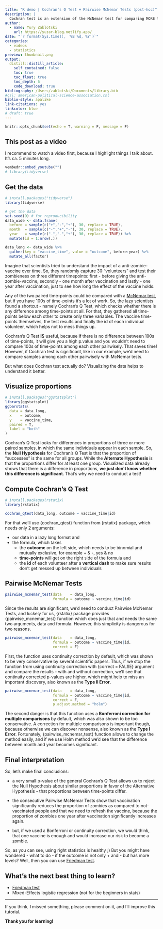 ```yaml
---
title: "R demo | Cochran’s Q Test + Pairwise McNemar Tests (post-hoc)"
description: |
  Cochran test is an extension of the McNemar test for comparing MORE than two PAIRED categorical samples in which the same individuals appear in each sample. If Cochran test is significant, we'd need to compare samples among each other pairwisely with McNemar tests. So, let's do that.
author:
  - name: Yury Zablotski
    url: https://yuzar-blog.netlify.app/
date: "`r format(Sys.time(), '%B %d, %Y')`"
categories:
  - videos
  - statistics
preview: thumbnail.png
output:
  distill::distill_article:
    self_contained: false
    toc: true
    toc_float: true
    toc_depth: 6
    code_download: true
bibliography: /Users/zablotski/Documents/library.bib
#csl: american-political-science-association.csl
biblio-style: apalike
link-citations: yes
linkcolor: blue
# draft: true
---
```



```r
knitr::opts_chunk$set(echo = T, warning = F, message = F)
```


## This post as a video

I recommend to watch a video first, because I highlight things I talk about. It's ca. 5 minutes long. 

```r
vembedr::embed_youtube("")
# library(tidyverse)
```


## Get the data


```r
# install.packages("tidyverse")
library(tidyverse)

# get the data
set.seed(9) # for reproducibility 
data_wide <- data.frame(
  before = sample(c("+","-","+"), 30, replace = TRUE),
  month  = sample(c("-","+","-"), 30, replace = TRUE),
  year   = sample(c("-","-","+"), 30, replace = TRUE)) %>% 
  mutate(id = 1:nrow(.))

data_long <- data_wide %>% 
  gather(key = "vaccine_time", value = "outcome", before:year) %>% 
  mutate_all(factor)
```


Imagine that scientists tried to understand the impact of a anti-zombie-vaccine over time. So, they randomly capture 30 "volunteers" and test their zombieness on three different timepoints: first - before giving the anti-zombie-vaccine, secondly - one month after vaccination and lastly - one year after vaccination, just to see how long the effect of the vaccine holds.

Any of the two paired time-points could be compared with a [McNemar test](https://yuzar-blog.netlify.app/posts/2022-02-20-mcnemar/), but if you have 100s of time-points it's a lot of work. So, the lazy scientists found a shortcut - namely Cochran's Q Test, which checks whether there is any difference among time-points at all. For that, they gathered all time-points below each other to create only three variables. The vaccine time-points themselves, the test results and finally the id of each individual volunteer, which helps not to mess things up.

Cochran's Q Test **IS** useful, because if there is no difference between 100s of time-points, it will give you a high p.value and you wouldn't need to compare 100s of time-points among each other pairwisely. That saves time! Hovewer, if Cochran test is significant, like in our example, we'd need to compare samples among each other pairwisely with McNemar tests. 

But what does Cochran test actually do? Visualizing the data helps to understand it better.

## Visualize proportions

```r
# install.packages("ggstatsplot")
library(ggstatsplot)
ggbarstats(
  data = data_long, 
  x    = outcome, 
  y    = vaccine_time, 
  paired = T, 
  label = "both"
)
```

Cochran’s Q Test looks for differences in proportions of three or more paired samples, in which the same individuals appear in each sample. So, the **Null Hypothesis** for Cochran’s Q Test is that the proportion of “successes” is the same for all groups. While the **Alternate Hypothesis** is that the proportions differ for at least one group. Visualized data already shows that there is a difference in proportions, **we just don't know whether this difference is significant**. That's why we need to conduct a test!

<!-- It is an extension of the McNemar test; the two tests are equal if Cochran’s Q is calculated for two groups.  -->

## Compute Cochran's Q Test

```r
# install.packages(rstatix)
library(rstatix)

cochran_qtest(data_long, outcome ~ vaccine_time|id)
```

For that we'll use {cochran_qtest} function from {rstatix} package, which needs only 2 arguments:

- our data in a lazy long format and
- the formula, which takes 
  - the **outcome** on the left side, which needs to be binomial and mutually exclusive, for example + & -, yes & no
  - **time-points** will get on the right side of the formula and
  - the **id** of each volunteer after a **vertical dash** to make sure results don't get messed up between individuals

## Pairwise McNemar Tests

```r
pairwise_mcnemar_test(data    = data_long, 
                      formula = outcome ~ vaccine_time|id)
```

Since the results are significant, we'd need to conduct Pairwise McNemar Tests, and luckely for us, {rstatix} package provides {pairwise_mcnemar_test} function which does just that and needs the same two arguments, data and formula. However, this simplicity is dangerous for two reasons. 

```r
pairwise_mcnemar_test(data    = data_long, 
                      formula = outcome ~ vaccine_time|id, 
                      correct = F)
```

First, the function uses continuity correction by default, which was shown to be very conservative by several scientific papers. Thus, if we stop the function from using continuity correction with {correct = FALSE} argument and compare the results - with and without correction, we'll see that continuity corrected p-values are higher, which might help to miss an important discovery, also known as the **Type II Error**.

```r
pairwise_mcnemar_test(data    = data_long, 
                      formula = outcome ~ vaccine_time|id, 
                      correct = F, 
                      p.adjust.method = "holm")
```


The second danger is that this function uses a **Bonferroni correction for multiple comparisons** by default, which was also shown to be too conservative. A correction for multiple comparisons is important though, because otherwise we can discover nonsense, also known as the **Type I Error**. Fortunately, {pairwise_mcnemar_test} function allows to change the method easily, and if we use Holm method we'd see that the difference between month and year becomes significant.


## Final interpretation

So, let's make final conclusions: 

- a very small p-value of the general Cochran's Q Test allows us to reject the Null Hypothesis about similar proportions in favor of the Alternative Hypothesis - that proportions between time-points differ. 

- the consecutive Pairwise McNemar Tests show that vaccination significantly reduces the proportion of zombies as compared to not-vaccinated people and that we need to refresh the vaccine, because the proportion of zombies one year after vaccination significantly increases again. 

- but, if we used a Bonferroni or continuity correction, we would think, that one vaccine is enough and would increase our risk to become a zombie.

So, as you can see, using right statistics is healthy ;) But you might have wondered - what to do - if the outcome is not only + and - but has more levels? Well, then you can use [Friedman test](https://yuzar-blog.netlify.app/posts/2022-02-08-friedman/).


## What's the next best thing to learn?

- [Friedman test](https://yuzar-blog.netlify.app/posts/2022-02-08-friedman/)
- Mixed-Effects logistic regression (not for the beginners in stats)

---

If you think, I missed something, please comment on it, and I’ll improve this tutorial.

**Thank you for learning!**












